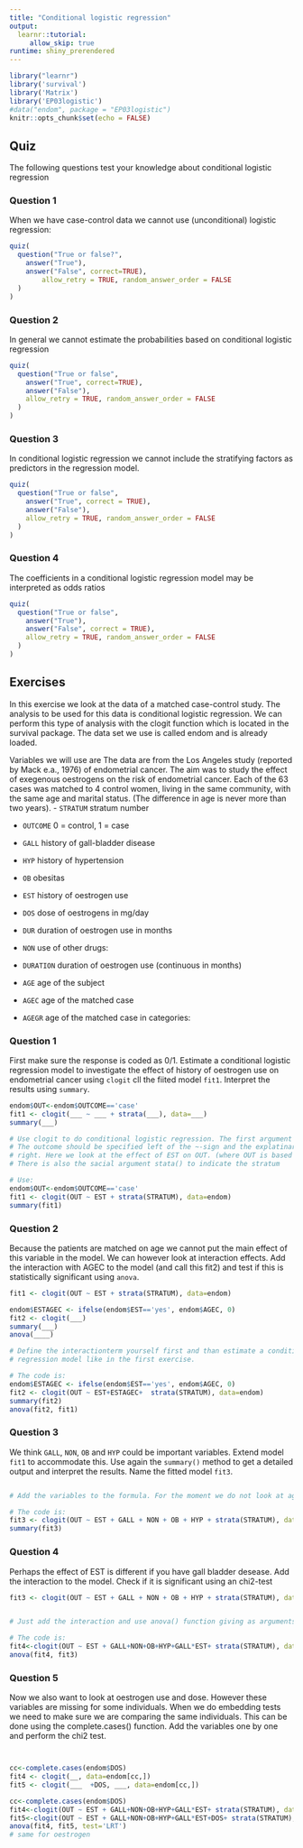 ```yaml
---
title: "Conditional logistic regression"
output: 
  learnr::tutorial:
     allow_skip: true
runtime: shiny_prerendered
---
```


```r
library("learnr")
library('survival')
library('Matrix')
library('EP03logistic')
#data("endom", package = "EP03logistic")
knitr::opts_chunk$set(echo = FALSE)
```


## Quiz

The following questions test your knowledge about conditional logistic regression

### Question 1

When we have case-control data we cannot use (unconditional) logistic regression:
```r
quiz(
  question("True or false?",
    answer("True"),
    answer("False", correct=TRUE),
        allow_retry = TRUE, random_answer_order = FALSE
  )
)
```

### Question 2

In general we cannot estimate the probabilities based on conditional logistic regression
```r
quiz(
  question("True or false",
    answer("True", correct=TRUE),
    answer("False"),
    allow_retry = TRUE, random_answer_order = FALSE
  )
)
```

### Question 3

In conditional logistic regression we cannot include the stratifying factors as predictors in the regression model.
```r
quiz(
  question("True or false",
    answer("True", correct = TRUE),
    answer("False"),
    allow_retry = TRUE, random_answer_order = FALSE
  )
)
```

### Question 4

The coefficients in a conditional logistic regression model may be interpreted as odds ratios
```r
quiz(
  question("True or false",
    answer("True"),
    answer("False", correct = TRUE),
    allow_retry = TRUE, random_answer_order = FALSE
  )
)
```

## Exercises

In this exercise we look at the data of a matched case-control study. The analysis to be used for this data is conditional logistic regression. We can perform this type of analysis with the clogit function which is located in the survival package. The data set we use is called endom and is already loaded.

Variables we will use are
The data are from the Los Angeles study (reported by Mack e.a., 1976) of endometrial
cancer. The aim was to study the effect of exegenous oestrogens on the risk of
endometrial cancer. Each of the 63 cases was matched to 4 control women, living in the
same community, with the same age and marital status. (The difference in age is never
more than two years).
- `STRATUM` stratum number

- `OUTCOME` 0 = control, 1 = case

- `GALL` history of gall-bladder disease 

- `HYP` history of hypertension 

- `OB` obesitas 

- `EST` history of oestrogen use 

- `DOS` dose of oestrogens in mg/day 

- `DUR` duration of oestrogen use in months 

- `NON` use of other drugs: 

- `DURATION`  duration of oestrogen use (continuous in months)

- `AGE` age of the subject

- `AGEC` age of the matched case

- `AGEGR` age of the matched case in categories: 

### Question 1

First make sure the response is coded as 0/1. Estimate a conditional logistic regression model to investigate the effect of history of oestrogen use on endometrial cancer  using `clogit` cll the fiited model `fit1`. Interpret the results using `summary`.

```r
endom$OUT<-endom$OUTCOME=='case'
fit1 <- clogit(___ ~ ___ + strata(___), data=___)
summary(___)

```
```r
# Use clogit to do conditional logistic regression. The first argument is the model formula
# The outcome should be specified left of the ~-sign and the explatinary variables go on the 
# right. Here we look at the effect of EST on OUT. (where OUT is based on outcome).
# There is also the sacial argument stata() to indicate the stratum
```
```r
# Use:
endom$OUT<-endom$OUTCOME=='case'
fit1 <- clogit(OUT ~ EST + strata(STRATUM), data=endom)
summary(fit1)
```

### Question 2

Because the patients are matched on age we cannot put the main effect of this variable in the model.  We can however look at interaction effects. Add the interaction with AGEC to the model (and call this fit2) and test if this is statistically significant using `anova`.


```r
fit1 <- clogit(OUT ~ EST + strata(STRATUM), data=endom)
```

```r
endom$ESTAGEC <- ifelse(endom$EST=='yes', endom$AGEC, 0)
fit2 <- clogit(___)
summary(___)
anova(____)

```

```r
# Define the interactionterm yourself first and than estimate a conditional logistic
# regression model like in the first exercise.
```
```r
# The code is:
endom$ESTAGEC <- ifelse(endom$EST=='yes', endom$AGEC, 0)
fit2 <- clogit(OUT ~ EST+ESTAGEC+  strata(STRATUM), data=endom)
summary(fit2)
anova(fit2, fit1)
```

### Question 3

We think  `GALL`, `NON`, `OB` and `HYP` could be important variables. Extend model `fit1` to accommodate this. Use again the `summary()` method to get a detailed output and 
interpret the results. Name the fitted model `fit3`.

```r

```

```r
# Add the variables to the formula. For the moment we do not look at age. 
```
```r
# The code is:
fit3 <- clogit(OUT ~ EST + GALL + NON + OB + HYP + strata(STRATUM), data = endom)
summary(fit3)
```

### Question 4

Perhaps the effect of EST is different if you have gall bladder desease. Add the interaction to the model. Check if it is significant using an chi2-test

```r
fit3 <- clogit(OUT ~ EST + GALL + NON + OB + HYP + strata(STRATUM), data = endom)
```

```r

```

```r
# Just add the interaction and use anova() function giving as arguments the two models
```

```r
# The code is:
fit4<-clogit(OUT ~ EST + GALL+NON+OB+HYP+GALL*EST+ strata(STRATUM), data=endom)
anova(fit4, fit3)
```

### Question 5

Now we also want to look at oestrogen use and dose. However these variables are missing for some individuals. When we do embedding tests we need to make sure we are comparing the same 
individuals. This can be done using the complete.cases() function.
Add the variables one by one and perform the chi2 test.

```r

```

```r

```

```r
cc<-complete.cases(endom$DOS)
fit4 <- clogit(__, data=endom[cc,])
fit5 <- clogit(___  +DOS, ___, data=endom[cc,])
```
```r
cc<-complete.cases(endom$DOS)
fit4<-clogit(OUT ~ EST + GALL+NON+OB+HYP+GALL*EST+ strata(STRATUM), data=endom[cc,])
fit5<-clogit(OUT ~ EST + GALL+NON+OB+HYP+GALL*EST+DOS+ strata(STRATUM), data=endom[cc,])
anova(fit4, fit5, test='LRT')
# same for oestrogen
```

